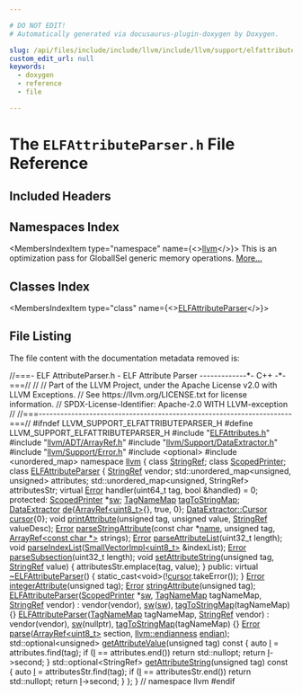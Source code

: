 ```yaml
---

# DO NOT EDIT!
# Automatically generated via docusaurus-plugin-doxygen by Doxygen.

slug: /api/files/include/include/llvm/include/llvm/support/elfattributeparser-h
custom_edit_url: null
keywords:
  - doxygen
  - reference
  - file

---
```





# The `ELFAttributeParser.h` File Reference

<DoxygenPage pluginConfig={pluginConfig}>



## Included Headers

<IncludesList>
<IncludesListItem
  filePath="ELFAttributes.h"
  permalink="/docs/api/files/include/include/llvm/include/llvm/support/elfattributes-h"
  isLocal="true" />
<IncludesListItem
  filePath="llvm/ADT/ArrayRef.h"
  permalink="/docs/api/files/include/include/llvm/include/llvm/adt/arrayref-h"
  isLocal="true" />
<IncludesListItem
  filePath="llvm/Support/DataExtractor.h"
  permalink="/docs/api/files/include/include/llvm/include/llvm/support/dataextractor-h"
  isLocal="true" />
<IncludesListItem
  filePath="llvm/Support/Error.h"
  permalink="/docs/api/files/include/include/llvm/include/llvm/support/error-h"
  isLocal="true" />
<IncludesListItem
  filePath="optional"
  permalink=""
  isLocal="false" />
<IncludesListItem
  filePath="unordered_map"
  permalink=""
  isLocal="false" />
</IncludesList>

## Namespaces Index

<MembersIndex>

<MembersIndexItem
  type="namespace"
  name={<><a href="/docs/api/namespaces/llvm">llvm</a></>}>
This is an optimization pass for GlobalISel generic memory operations. <a href="/docs/api/namespaces/llvm/#details">More...</a>
</MembersIndexItem>

</MembersIndex>

## Classes Index

<MembersIndex>

<MembersIndexItem
  type="class"
  name={<><a href="/docs/api/classes/llvm/elfattributeparser">ELFAttributeParser</a></>}>
</MembersIndexItem>

</MembersIndex>


## File Listing

The file content with the documentation metadata removed is:

<ProgramListing>

<Link id="l00001" /><CodeLine lineNumber="1"><Highlight kind="comment">//===- ELF AttributeParser.h - ELF Attribute Parser -------------&#42;- C++ -&#42;-===//</Highlight><Highlight kind="normal"></Highlight></CodeLine>
<Link id="l00002" /><CodeLine lineNumber="2"><Highlight kind="normal"></Highlight><Highlight kind="comment">//</Highlight><Highlight kind="normal"></Highlight></CodeLine>
<Link id="l00003" /><CodeLine lineNumber="3"><Highlight kind="normal"></Highlight><Highlight kind="comment">// Part of the LLVM Project, under the Apache License v2.0 with LLVM Exceptions.</Highlight><Highlight kind="normal"></Highlight></CodeLine>
<Link id="l00004" /><CodeLine lineNumber="4"><Highlight kind="normal"></Highlight><Highlight kind="comment">// See https://llvm.org/LICENSE.txt for license information.</Highlight><Highlight kind="normal"></Highlight></CodeLine>
<Link id="l00005" /><CodeLine lineNumber="5"><Highlight kind="normal"></Highlight><Highlight kind="comment">// SPDX-License-Identifier: Apache-2.0 WITH LLVM-exception</Highlight><Highlight kind="normal"></Highlight></CodeLine>
<Link id="l00006" /><CodeLine lineNumber="6"><Highlight kind="normal"></Highlight><Highlight kind="comment">//</Highlight><Highlight kind="normal"></Highlight></CodeLine>
<Link id="l00007" /><CodeLine lineNumber="7"><Highlight kind="normal"></Highlight><Highlight kind="comment">//===----------------------------------------------------------------------===//</Highlight><Highlight kind="normal"></Highlight></CodeLine>
<Link id="l00008" /><CodeLine lineNumber="8"><Highlight kind="normal"></Highlight></CodeLine>
<Link id="l00009" /><CodeLine lineNumber="9"><Highlight kind="normal"></Highlight><Highlight kind="preprocessor">#ifndef LLVM&#95;SUPPORT&#95;ELFATTRIBUTEPARSER&#95;H</Highlight><Highlight kind="normal"></Highlight></CodeLine>
<Link id="l00010" /><CodeLine lineNumber="10"><Highlight kind="normal"></Highlight><Highlight kind="preprocessor">#define LLVM&#95;SUPPORT&#95;ELFATTRIBUTEPARSER&#95;H</Highlight><Highlight kind="normal"></Highlight></CodeLine>
<Link id="l00011" /><CodeLine lineNumber="11"><Highlight kind="normal"></Highlight></CodeLine>
<Link id="l00012" /><CodeLine lineNumber="12"><Highlight kind="normal"></Highlight><Highlight kind="preprocessor">#include &quot;<a href="/docs/api/files/include/include/llvm/include/llvm/support/elfattributes-h">ELFAttributes.h</a>&quot;</Highlight><Highlight kind="normal"></Highlight></CodeLine>
<Link id="l00013" /><CodeLine lineNumber="13"><Highlight kind="normal"></Highlight><Highlight kind="preprocessor">#include &quot;<a href="/docs/api/files/include/include/llvm/include/llvm/adt/arrayref-h">llvm/ADT/ArrayRef.h</a>&quot;</Highlight><Highlight kind="normal"></Highlight></CodeLine>
<Link id="l00014" /><CodeLine lineNumber="14"><Highlight kind="normal"></Highlight><Highlight kind="preprocessor">#include &quot;<a href="/docs/api/files/include/include/llvm/include/llvm/support/dataextractor-h">llvm/Support/DataExtractor.h</a>&quot;</Highlight><Highlight kind="normal"></Highlight></CodeLine>
<Link id="l00015" /><CodeLine lineNumber="15"><Highlight kind="normal"></Highlight><Highlight kind="preprocessor">#include &quot;<a href="/docs/api/files/include/include/llvm/include/llvm/support/error-h">llvm/Support/Error.h</a>&quot;</Highlight><Highlight kind="normal"></Highlight></CodeLine>
<Link id="l00016" /><CodeLine lineNumber="16"><Highlight kind="normal"></Highlight></CodeLine>
<Link id="l00017" /><CodeLine lineNumber="17"><Highlight kind="normal"></Highlight><Highlight kind="preprocessor">#include &lt;optional&gt;</Highlight><Highlight kind="normal"></Highlight></CodeLine>
<Link id="l00018" /><CodeLine lineNumber="18"><Highlight kind="normal"></Highlight><Highlight kind="preprocessor">#include &lt;unordered&#95;map&gt;</Highlight><Highlight kind="normal"></Highlight></CodeLine>
<Link id="l00019" /><CodeLine lineNumber="19"><Highlight kind="normal"></Highlight></CodeLine>
<Link id="l00020" /><CodeLine lineNumber="20"><Highlight kind="normal"></Highlight><Highlight kind="keyword">namespace </Highlight><Highlight kind="normal"><a href="/docs/api/namespaces/llvm">llvm</a> &#123;</Highlight></CodeLine>
<Link id="l00021" /><CodeLine lineNumber="21"><Highlight kind="normal"></Highlight><Highlight kind="keyword">class </Highlight><Highlight kind="normal"><a href="/docs/api/classes/llvm/stringref">StringRef</a>;</Highlight></CodeLine>
<Link id="l00022" /><CodeLine lineNumber="22"><Highlight kind="normal"></Highlight><Highlight kind="keyword">class </Highlight><Highlight kind="normal"><a href="/docs/api/classes/llvm/scopedprinter">ScopedPrinter</a>;</Highlight></CodeLine>
<Link id="l00023" /><CodeLine lineNumber="23"><Highlight kind="normal"></Highlight></CodeLine>
<Link id="l00024" /><CodeLine lineNumber="24" lineLink="/docs/api/classes/llvm/elfattributeparser"><Highlight kind="normal"></Highlight><Highlight kind="keyword">class </Highlight><Highlight kind="normal"><a href="/docs/api/classes/llvm/elfattributeparser/#a4e104d3bf9f32e68ed3dacf1c6092931">ELFAttributeParser</a> &#123;</Highlight></CodeLine>
<Link id="l00025" /><CodeLine lineNumber="25"><Highlight kind="normal">  <a href="/docs/api/classes/llvm/stringref">StringRef</a> vendor;</Highlight></CodeLine>
<Link id="l00026" /><CodeLine lineNumber="26"><Highlight kind="normal">  std::unordered&#95;map&lt;unsigned, unsigned&gt; attributes;</Highlight></CodeLine>
<Link id="l00027" /><CodeLine lineNumber="27"><Highlight kind="normal">  std::unordered&#95;map&lt;unsigned, StringRef&gt; attributesStr;</Highlight></CodeLine>
<Link id="l00028" /><CodeLine lineNumber="28"><Highlight kind="normal"></Highlight></CodeLine>
<Link id="l00029" /><CodeLine lineNumber="29"><Highlight kind="normal">  </Highlight><Highlight kind="keyword">virtual</Highlight><Highlight kind="normal"> <a href="/docs/api/classes/llvm/error">Error</a> handler(uint64&#95;t tag, </Highlight><Highlight kind="keywordtype">bool</Highlight><Highlight kind="normal"> &amp;handled) = 0;</Highlight></CodeLine>
<Link id="l00030" /><CodeLine lineNumber="30"><Highlight kind="normal"></Highlight></CodeLine>
<Link id="l00031" /><CodeLine lineNumber="31"><Highlight kind="normal"></Highlight><Highlight kind="keyword">protected</Highlight><Highlight kind="normal">:</Highlight></CodeLine>
<Link id="l00032" /><CodeLine lineNumber="32" lineLink="/docs/api/classes/llvm/elfattributeparser/#a967d07f3cace8ee5af66bff6585e03e7"><Highlight kind="normal">  <a href="/docs/api/classes/llvm/scopedprinter">ScopedPrinter</a> &#42;<a href="/docs/api/classes/llvm/elfattributeparser/#a967d07f3cace8ee5af66bff6585e03e7">sw</a>;</Highlight></CodeLine>
<Link id="l00033" /><CodeLine lineNumber="33" lineLink="/docs/api/classes/llvm/elfattributeparser/#afa3c8aaff4a817ff6c9aae5df0bbe584"><Highlight kind="normal">  <a href="/docs/api/namespaces/llvm/#a8ba0ebd86185aea94f29ed853c4dd97f">TagNameMap</a> <a href="/docs/api/classes/llvm/elfattributeparser/#afa3c8aaff4a817ff6c9aae5df0bbe584">tagToStringMap</a>;</Highlight></CodeLine>
<Link id="l00034" /><CodeLine lineNumber="34" lineLink="/docs/api/classes/llvm/elfattributeparser/#aa099e08a0997abcb0f937dffb3957418"><Highlight kind="normal">  <a href="/docs/api/classes/llvm/dataextractor">DataExtractor</a> <a href="/docs/api/classes/llvm/elfattributeparser/#aa099e08a0997abcb0f937dffb3957418">de</a>&#123;<a href="/docs/api/classes/llvm/arrayref">ArrayRef&lt;uint8&#95;t&gt;</a>&#123;&#125;, </Highlight><Highlight kind="keyword">true</Highlight><Highlight kind="normal">, 0&#125;;</Highlight></CodeLine>
<Link id="l00035" /><CodeLine lineNumber="35" lineLink="/docs/api/classes/llvm/elfattributeparser/#a450168715df2bd34e4977ecff04bde9c"><Highlight kind="normal">  <a href="/docs/api/classes/llvm/dataextractor/cursor">DataExtractor::Cursor</a> <a href="/docs/api/classes/llvm/elfattributeparser/#a450168715df2bd34e4977ecff04bde9c">cursor</a>&#123;0&#125;;</Highlight></CodeLine>
<Link id="l00036" /><CodeLine lineNumber="36"><Highlight kind="normal"></Highlight></CodeLine>
<Link id="l00037" /><CodeLine lineNumber="37"><Highlight kind="normal">  </Highlight><Highlight kind="keywordtype">void</Highlight><Highlight kind="normal"> <a href="/docs/api/classes/llvm/elfattributeparser/#adf641c6eb9421f15fc9015e7032b71fb">printAttribute</a>(</Highlight><Highlight kind="keywordtype">unsigned</Highlight><Highlight kind="normal"> tag, </Highlight><Highlight kind="keywordtype">unsigned</Highlight><Highlight kind="normal"> value, <a href="/docs/api/classes/llvm/stringref">StringRef</a> valueDesc);</Highlight></CodeLine>
<Link id="l00038" /><CodeLine lineNumber="38"><Highlight kind="normal"></Highlight></CodeLine>
<Link id="l00039" /><CodeLine lineNumber="39"><Highlight kind="normal">  <a href="/docs/api/classes/llvm/error">Error</a> <a href="/docs/api/classes/llvm/elfattributeparser/#abf992f403d584a1d6b24de79a3a658b5">parseStringAttribute</a>(</Highlight><Highlight kind="keyword">const</Highlight><Highlight kind="normal"> </Highlight><Highlight kind="keywordtype">char</Highlight><Highlight kind="normal"> &#42;<a href="/docs/api/files/lib/lib/target/lib/target/aarch64/smeabipass-cpp/#a8f8f80d37794cde9472343e4487ba3eb">name</a>, </Highlight><Highlight kind="keywordtype">unsigned</Highlight><Highlight kind="normal"> tag,</Highlight></CodeLine>
<Link id="l00040" /><CodeLine lineNumber="40"><Highlight kind="normal">                             <a href="/docs/api/classes/llvm/arrayref">ArrayRef&lt;const char &#42;&gt;</a> strings);</Highlight></CodeLine>
<Link id="l00041" /><CodeLine lineNumber="41"><Highlight kind="normal">  <a href="/docs/api/classes/llvm/error">Error</a> <a href="/docs/api/classes/llvm/elfattributeparser/#aeb88a873af45ca9f6207336e0b468856">parseAttributeList</a>(uint32&#95;t length);</Highlight></CodeLine>
<Link id="l00042" /><CodeLine lineNumber="42"><Highlight kind="normal">  </Highlight><Highlight kind="keywordtype">void</Highlight><Highlight kind="normal"> <a href="/docs/api/classes/llvm/elfattributeparser/#abf2d289101e52d2729fd86ac7ca68772">parseIndexList</a>(<a href="/docs/api/classes/llvm/smallvectorimpl">SmallVectorImpl&lt;uint8&#95;t&gt;</a> &amp;indexList);</Highlight></CodeLine>
<Link id="l00043" /><CodeLine lineNumber="43"><Highlight kind="normal">  <a href="/docs/api/classes/llvm/error">Error</a> <a href="/docs/api/classes/llvm/elfattributeparser/#a02d8a789e50e085fa66aac9180bb03f3">parseSubsection</a>(uint32&#95;t length);</Highlight></CodeLine>
<Link id="l00044" /><CodeLine lineNumber="44"><Highlight kind="normal"></Highlight></CodeLine>
<Link id="l00045" /><CodeLine lineNumber="45" lineLink="/docs/api/classes/llvm/elfattributeparser/#a01e06169ca2f03a40e79318702704cb1"><Highlight kind="normal">  </Highlight><Highlight kind="keywordtype">void</Highlight><Highlight kind="normal"> <a href="/docs/api/classes/llvm/elfattributeparser/#a01e06169ca2f03a40e79318702704cb1">setAttributeString</a>(</Highlight><Highlight kind="keywordtype">unsigned</Highlight><Highlight kind="normal"> tag, <a href="/docs/api/classes/llvm/stringref">StringRef</a> value) &#123;</Highlight></CodeLine>
<Link id="l00046" /><CodeLine lineNumber="46"><Highlight kind="normal">    attributesStr.emplace(tag, value);</Highlight></CodeLine>
<Link id="l00047" /><CodeLine lineNumber="47"><Highlight kind="normal">  &#125;</Highlight></CodeLine>
<Link id="l00048" /><CodeLine lineNumber="48"><Highlight kind="normal"></Highlight></CodeLine>
<Link id="l00049" /><CodeLine lineNumber="49"><Highlight kind="normal"></Highlight><Highlight kind="keyword">public</Highlight><Highlight kind="normal">:</Highlight></CodeLine>
<Link id="l00050" /><CodeLine lineNumber="50" lineLink="/docs/api/classes/llvm/elfattributeparser/#ae7efb6f565f0140e7b6040503539fb2a"><Highlight kind="normal">  </Highlight><Highlight kind="keyword">virtual</Highlight><Highlight kind="normal"> <a href="/docs/api/classes/llvm/elfattributeparser/#ae7efb6f565f0140e7b6040503539fb2a">~ELFAttributeParser</a>() &#123; </Highlight><Highlight kind="keyword">static&#95;cast&lt;</Highlight><Highlight kind="keywordtype">void</Highlight><Highlight kind="keyword">&gt;</Highlight><Highlight kind="normal">(!<a href="/docs/api/classes/llvm/elfattributeparser/#a450168715df2bd34e4977ecff04bde9c">cursor</a>.takeError()); &#125;</Highlight></CodeLine>
<Link id="l00051" /><CodeLine lineNumber="51"><Highlight kind="normal">  <a href="/docs/api/classes/llvm/error">Error</a> <a href="/docs/api/classes/llvm/elfattributeparser/#a3e050c88f97b0583ca8a9ccb9df7f9af">integerAttribute</a>(</Highlight><Highlight kind="keywordtype">unsigned</Highlight><Highlight kind="normal"> tag);</Highlight></CodeLine>
<Link id="l00052" /><CodeLine lineNumber="52"><Highlight kind="normal">  <a href="/docs/api/classes/llvm/error">Error</a> <a href="/docs/api/classes/llvm/elfattributeparser/#a8125ecaffe4cb18a746e29ec30bc74c5">stringAttribute</a>(</Highlight><Highlight kind="keywordtype">unsigned</Highlight><Highlight kind="normal"> tag);</Highlight></CodeLine>
<Link id="l00053" /><CodeLine lineNumber="53"><Highlight kind="normal"></Highlight></CodeLine>
<Link id="l00054" /><CodeLine lineNumber="54" lineLink="/docs/api/classes/llvm/elfattributeparser/#a4e104d3bf9f32e68ed3dacf1c6092931"><Highlight kind="normal">  <a href="/docs/api/classes/llvm/elfattributeparser/#a4e104d3bf9f32e68ed3dacf1c6092931">ELFAttributeParser</a>(<a href="/docs/api/classes/llvm/scopedprinter">ScopedPrinter</a> &#42;<a href="/docs/api/classes/llvm/elfattributeparser/#a967d07f3cace8ee5af66bff6585e03e7">sw</a>, <a href="/docs/api/namespaces/llvm/#a8ba0ebd86185aea94f29ed853c4dd97f">TagNameMap</a> tagNameMap, <a href="/docs/api/classes/llvm/stringref">StringRef</a> vendor)</Highlight></CodeLine>
<Link id="l00055" /><CodeLine lineNumber="55"><Highlight kind="normal">      : vendor(vendor), <a href="/docs/api/classes/llvm/elfattributeparser/#a967d07f3cace8ee5af66bff6585e03e7">sw</a>(<a href="/docs/api/classes/llvm/elfattributeparser/#a967d07f3cace8ee5af66bff6585e03e7">sw</a>), <a href="/docs/api/classes/llvm/elfattributeparser/#afa3c8aaff4a817ff6c9aae5df0bbe584">tagToStringMap</a>(tagNameMap) &#123;&#125;</Highlight></CodeLine>
<Link id="l00056" /><CodeLine lineNumber="56"><Highlight kind="normal"></Highlight></CodeLine>
<Link id="l00057" /><CodeLine lineNumber="57" lineLink="/docs/api/classes/llvm/elfattributeparser/#a5f1ba395da37cb67d8b53f8cc704fc56"><Highlight kind="normal">  <a href="/docs/api/classes/llvm/elfattributeparser/#a5f1ba395da37cb67d8b53f8cc704fc56">ELFAttributeParser</a>(<a href="/docs/api/namespaces/llvm/#a8ba0ebd86185aea94f29ed853c4dd97f">TagNameMap</a> tagNameMap, <a href="/docs/api/classes/llvm/stringref">StringRef</a> vendor)</Highlight></CodeLine>
<Link id="l00058" /><CodeLine lineNumber="58"><Highlight kind="normal">      : vendor(vendor), <a href="/docs/api/classes/llvm/elfattributeparser/#a967d07f3cace8ee5af66bff6585e03e7">sw</a>(nullptr), <a href="/docs/api/classes/llvm/elfattributeparser/#afa3c8aaff4a817ff6c9aae5df0bbe584">tagToStringMap</a>(tagNameMap) &#123;&#125;</Highlight></CodeLine>
<Link id="l00059" /><CodeLine lineNumber="59"><Highlight kind="normal"></Highlight></CodeLine>
<Link id="l00060" /><CodeLine lineNumber="60"><Highlight kind="normal">  <a href="/docs/api/classes/llvm/error">Error</a> <a href="/docs/api/classes/llvm/elfattributeparser/#a9587b0ef9788175b49acc32e1c898642">parse</a>(<a href="/docs/api/classes/llvm/arrayref">ArrayRef&lt;uint8&#95;t&gt;</a> section, <a href="/docs/api/namespaces/llvm/#ae1e26e57357947b25e392fd18ab000db">llvm::endianness</a> <a href="/docs/api/namespaces/llvm/support/endian">endian</a>);</Highlight></CodeLine>
<Link id="l00061" /><CodeLine lineNumber="61"><Highlight kind="normal"></Highlight></CodeLine>
<Link id="l00062" /><CodeLine lineNumber="62" lineLink="/docs/api/classes/llvm/elfattributeparser/#a207779d13fed42f02893a3096e8ff328"><Highlight kind="normal">  std::optional&lt;unsigned&gt; <a href="/docs/api/classes/llvm/elfattributeparser/#a207779d13fed42f02893a3096e8ff328">getAttributeValue</a>(</Highlight><Highlight kind="keywordtype">unsigned</Highlight><Highlight kind="normal"> tag)</Highlight><Highlight kind="keyword"> const </Highlight><Highlight kind="normal">&#123;</Highlight></CodeLine>
<Link id="l00063" /><CodeLine lineNumber="63"><Highlight kind="normal">    </Highlight><Highlight kind="keyword">auto</Highlight><Highlight kind="normal"> <a href="/docs/api/files/lib/lib/support/md5-cpp/#ac0eafdc9ee161b71e7af98af736952fd">I</a> = attributes.find(tag);</Highlight></CodeLine>
<Link id="l00064" /><CodeLine lineNumber="64"><Highlight kind="normal">    </Highlight><Highlight kind="keywordflow">if</Highlight><Highlight kind="normal"> (<a href="/docs/api/files/lib/lib/support/md5-cpp/#ac0eafdc9ee161b71e7af98af736952fd">I</a> == attributes.end())</Highlight></CodeLine>
<Link id="l00065" /><CodeLine lineNumber="65"><Highlight kind="normal">      </Highlight><Highlight kind="keywordflow">return</Highlight><Highlight kind="normal"> std::nullopt;</Highlight></CodeLine>
<Link id="l00066" /><CodeLine lineNumber="66"><Highlight kind="normal">    </Highlight><Highlight kind="keywordflow">return</Highlight><Highlight kind="normal"> <a href="/docs/api/files/lib/lib/support/md5-cpp/#ac0eafdc9ee161b71e7af98af736952fd">I</a>-&gt;second;</Highlight></CodeLine>
<Link id="l00067" /><CodeLine lineNumber="67"><Highlight kind="normal">  &#125;</Highlight></CodeLine>
<Link id="l00068" /><CodeLine lineNumber="68" lineLink="/docs/api/classes/llvm/elfattributeparser/#a083d0eedffe19bf92df537fd8a11571d"><Highlight kind="normal">  std::optional&lt;StringRef&gt; <a href="/docs/api/classes/llvm/elfattributeparser/#a083d0eedffe19bf92df537fd8a11571d">getAttributeString</a>(</Highlight><Highlight kind="keywordtype">unsigned</Highlight><Highlight kind="normal"> tag)</Highlight><Highlight kind="keyword"> const </Highlight><Highlight kind="normal">&#123;</Highlight></CodeLine>
<Link id="l00069" /><CodeLine lineNumber="69"><Highlight kind="normal">    </Highlight><Highlight kind="keyword">auto</Highlight><Highlight kind="normal"> <a href="/docs/api/files/lib/lib/support/md5-cpp/#ac0eafdc9ee161b71e7af98af736952fd">I</a> = attributesStr.find(tag);</Highlight></CodeLine>
<Link id="l00070" /><CodeLine lineNumber="70"><Highlight kind="normal">    </Highlight><Highlight kind="keywordflow">if</Highlight><Highlight kind="normal"> (<a href="/docs/api/files/lib/lib/support/md5-cpp/#ac0eafdc9ee161b71e7af98af736952fd">I</a> == attributesStr.end())</Highlight></CodeLine>
<Link id="l00071" /><CodeLine lineNumber="71"><Highlight kind="normal">      </Highlight><Highlight kind="keywordflow">return</Highlight><Highlight kind="normal"> std::nullopt;</Highlight></CodeLine>
<Link id="l00072" /><CodeLine lineNumber="72"><Highlight kind="normal">    </Highlight><Highlight kind="keywordflow">return</Highlight><Highlight kind="normal"> <a href="/docs/api/files/lib/lib/support/md5-cpp/#ac0eafdc9ee161b71e7af98af736952fd">I</a>-&gt;second;</Highlight></CodeLine>
<Link id="l00073" /><CodeLine lineNumber="73"><Highlight kind="normal">  &#125;</Highlight></CodeLine>
<Link id="l00074" /><CodeLine lineNumber="74"><Highlight kind="normal">&#125;;</Highlight></CodeLine>
<Link id="l00075" /><CodeLine lineNumber="75"><Highlight kind="normal"></Highlight></CodeLine>
<Link id="l00076" /><CodeLine lineNumber="76"><Highlight kind="normal">&#125; </Highlight><Highlight kind="comment">// namespace llvm</Highlight><Highlight kind="normal"></Highlight></CodeLine>
<Link id="l00077" /><CodeLine lineNumber="77"><Highlight kind="normal"></Highlight><Highlight kind="preprocessor">#endif</Highlight></CodeLine>

</ProgramListing>

</DoxygenPage>
